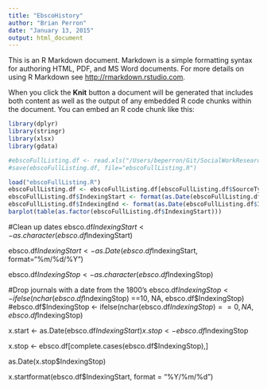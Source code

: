 ```yaml
---
title: "EbscoHistory"
author: "Brian Perron"
date: "January 13, 2015"
output: html_document
---
```


This is an R Markdown document. Markdown is a simple formatting syntax for authoring HTML, PDF, and MS Word documents. For more details on using R Markdown see <http://rmarkdown.rstudio.com>.

When you click the **Knit** button a document will be generated that includes both content as well as the output of any embedded R code chunks within the document. You can embed an R code chunk like this:

```r
library(dplyr)
library(stringr)
library(xlsx)
library(gdata)

#ebscoFullListing.df <- read.xls("/Users/beperron/Git/SocialWorkResearch/Data/completeListing.xls", sheet=1, header=TRUE)
#save(ebscoFullListing.df, file="ebscoFullListing.R")
```

```r
load("ebscoFullListing.R")
ebscoFullListing.df <- ebscoFullListing.df[ebscoFullListing.df$SourceType == "Academic Journal",]
ebscoFullListing.df$IndexingStart <- format(as.Date(ebscoFullListing.df$IndexingStart, "%m/%d/%Y"), "%Y")
ebscoFullListing.df$IndexingEnd <- format(as.Date(ebscoFullListing.df$IndexingStart, "%m/%d/%Y"), "%Y")
barplot(table(as.factor(ebscoFullListing.df$IndexingStart)))
```





#Clean up dates
ebsco.df$IndexingStart <- as.character(ebsco.df$IndexingStart)


ebsco.df$IndexingStart <- as.Date(ebsco.df$IndexingStart, format="%m/%d/%Y")



ebsco.df$IndexingStop <- as.character(ebsco.df$IndexingStop)

#Drop journals with a date from the 1800's
ebsco.df$IndexingStop <- ifelse(nchar(ebsco.df$IndexingStop) ==10, NA, ebsco.df$IndexingStop)
#ebsco.df$IndexingStop <- ifelse(nchar(ebsco.df$IndexingStop) == 0, NA, ebsco.df$IndexingStop)


x.start <- as.Date(ebsco.df$IndexingStart)
x.stop <- ebsco.df$IndexingStop



x.stop <- ebsco.df[complete.cases(ebsco.df$IndexingStop),]
                   
as.Date(x.stop$IndexingStop)


x.startformat(ebsco.df$IndexingStart, format = "%Y/%m/%d")


